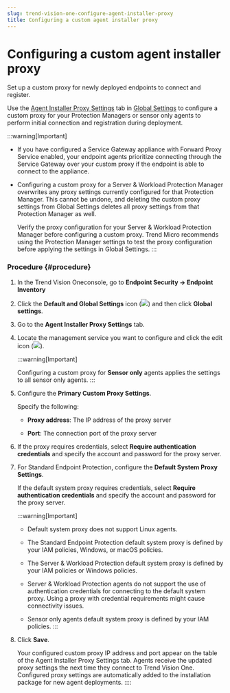 ```yaml
---
slug: trend-vision-one-configure-agent-installer-proxy
title: Configuring a custom agent installer proxy
---
```

# Configuring a custom agent installer proxy

Set up a custom proxy for newly deployed endpoints to connect and register.

Use the [Agent Installer Proxy Settings](agent-installer-proxy-settings.mdx) tab in [Global Settings](global-settings-endpoint-inventory.mdx) to configure a custom proxy for your Protection Managers or sensor only agents to perform initial connection and registration during deployment.

:::warning[Important]

- If you have configured a Service Gateway appliance with Forward Proxy Service enabled, your endpoint agents prioritize connecting through the Service Gateway over your custom proxy if the endpoint is able to connect to the appliance.

- Configuring a custom proxy for a Server & Workload Protection Manager overwrites any proxy settings currently configured for that Protection Manager. This cannot be undone, and deleting the custom proxy settings from Global Settings deletes all proxy settings from that Protection Manager as well.

  Verify the proxy configuration for your Server & Workload Protection Manager before configuring a custom proxy. Trend Micro recommends using the Protection Manager settings to test the proxy configuration before applying the settings in Global Settings.
:::

### Procedure {#procedure}

1.  In the Trend Vision Oneconsole, go to **Endpoint Security → Endpoint Inventory**

2.  Click the **Default and Global Settings** icon (![](/images/Global_Settings=GUID-1E10BFBD-3AFF-46DD-B853-0438EC2FD3F9.webp)) and then click **Global settings**.

3.  Go to the **Agent Installer Proxy Settings** tab.

4.  Locate the management service you want to configure and click the edit icon (![](/images/proxyConfigIcon=20230614160101.webp)).

    :::warning[Important]

    Configuring a custom proxy for **Sensor only** agents applies the settings to all sensor only agents.
    :::

5.  Configure the **Primary Custom Proxy Settings**.

    Specify the following:

    - **Proxy address**: The IP address of the proxy server

    - **Port**: The connection port of the proxy server

6.  If the proxy requires credentials, select **Require authentication credentials** and specify the account and password for the proxy server.

7.  For Standard Endpoint Protection, configure the **Default System Proxy Settings**.

    If the default system proxy requires credentials, select **Require authentication credentials** and specify the account and password for the proxy server.

    :::warning[Important]

    - Default system proxy does not support Linux agents.

    - The Standard Endpoint Protection default system proxy is defined by your IAM policies, Windows, or macOS policies.

    - The Server & Workload Protection default system proxy is defined by your IAM policies or Windows policies.

    - Server & Workload Protection agents do not support the use of authentication credentials for connecting to the default system proxy. Using a proxy with credential requirements might cause connectivity issues.

    - Sensor only agents default system proxy is defined by your IAM policies.
    :::

8.  Click **Save**.

    Your configured custom proxy IP address and port appear on the table of the Agent Installer Proxy Settings tab. Agents receive the updated proxy settings the next time they connect to Trend Vision One. Configured proxy settings are automatically added to the installation package for new agent deployments.
::::

